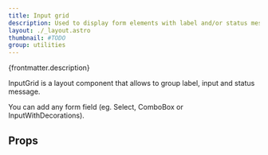 ```yaml
---
title: Input grid
description: Used to display form elements with label and/or status message.
layout: ./_layout.astro
thumbnail: #TODO
group: utilities
---
```



<p>{frontmatter.description}</p>

<LiveExample src='InputGrid.main.tsx' truncate={false}>
  <AllExamples.InputGridExample client:load />
</LiveExample>

InputGrid is a layout component that allows to group label, input and status message.

You can add any form field (eg. Select, ComboBox or InputWithDecorations).

## Props

<PropsTable path='@itwin/itwinui-react/esm/core/InputGrid/InputGrid.d.ts' />

